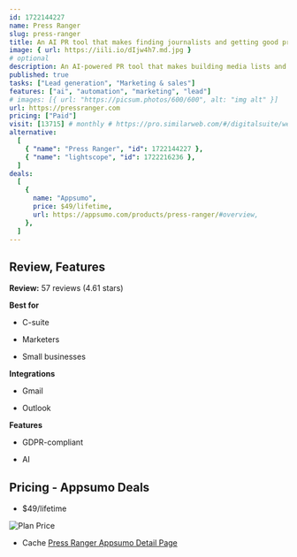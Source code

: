 ```yaml
---
id: 1722144227
name: Press Ranger
slug: press-ranger
title: An AI PR tool that makes finding journalists and getting good press automatic
image: { url: https://iili.io/dIjw4h7.md.jpg }
# optional
description: An AI-powered PR tool that makes building media lists and pitching journalists painless. Browse a global directory of media contacts along with email address, focus, role, and social profiles
published: true
tasks: ["Lead generation", "Marketing & sales"]
features: ["ai", "automation", "marketing", "lead"]
# images: [{ url: "https://picsum.photos/600/600", alt: "img alt" }]
url: https://pressranger.com
pricing: ["Paid"]
visit: [13715] # monthly # https://pro.similarweb.com/#/digitalsuite/websiteanalysis/home
alternative:
  [
    { "name": "Press Ranger", "id": 1722144227 },
    { "name": "lightscope", "id": 1722216236 },
  ]
deals:
  [
    {
      name: "Appsumo",
      price: $49/lifetime,
      url: https://appsumo.com/products/press-ranger/#overview,
    },
  ]
---
```


## Review, Features

**Review:** 57 reviews (4.61 stars)

**Best for**

- C-suite

- Marketers

- Small businesses

**Integrations**

- Gmail

- Outlook

**Features**

- GDPR-compliant

- AI

## Pricing - Appsumo Deals

- $49/lifetime

<Img src="https://iili.io/dIwE0iv.png" alt="Plan Price" />

- Cache [Press Ranger Appsumo Detail Page](https://iili.io/dIwEesf.png)
